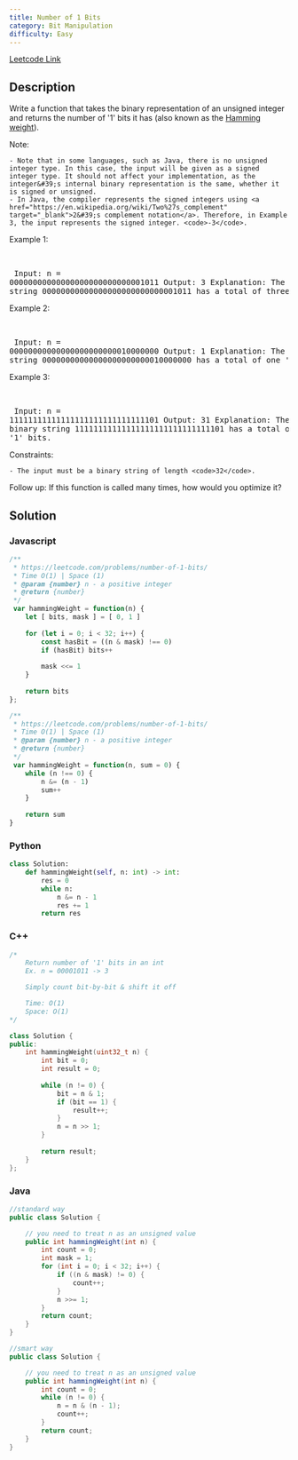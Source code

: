 ```yaml
---
title: Number of 1 Bits
category: Bit Manipulation
difficulty: Easy
---
```


<Callout>

[Leetcode Link](https://leetcode.com/problems/number-of-1-bits)

</Callout>

## Description
Write a function that takes the binary representation of an unsigned integer and returns the number of &#39;1&#39; bits it has (also known as the <a href="http://en.wikipedia.org/wiki/Hamming_weight" target="_blank">Hamming weight</a>).

Note:


	- Note that in some languages, such as Java, there is no unsigned integer type. In this case, the input will be given as a signed integer type. It should not affect your implementation, as the integer&#39;s internal binary representation is the same, whether it is signed or unsigned.
	- In Java, the compiler represents the signed integers using <a href="https://en.wikipedia.org/wiki/Two%27s_complement" target="_blank">2&#39;s complement notation</a>. Therefore, in Example 3, the input represents the signed integer. <code>-3</code>.


 
Example 1:

<br /><pre className="overflow-x-auto">
Input: n = 00000000000000000000000000001011
Output: 3
Explanation: The input binary string 00000000000000000000000000001011 has a total of three &#39;1&#39; bits.
</pre>

Example 2:

<br /><pre className="overflow-x-auto">
Input: n = 00000000000000000000000010000000
Output: 1
Explanation: The input binary string 00000000000000000000000010000000 has a total of one &#39;1&#39; bit.
</pre>

Example 3:

<br /><pre className="overflow-x-auto">
Input: n = 11111111111111111111111111111101
Output: 31
Explanation: The input binary string 11111111111111111111111111111101 has a total of thirty one &#39;1&#39; bits.
</pre>

 
Constraints:


	- The input must be a binary string of length <code>32</code>.


 
Follow up: If this function is called many times, how would you optimize it?

## Solution

### Javascript
```javascript
/**
 * https://leetcode.com/problems/number-of-1-bits/
 * Time O(1) | Space (1)
 * @param {number} n - a positive integer
 * @return {number}
 */
 var hammingWeight = function(n) {
    let [ bits, mask ] = [ 0, 1 ]
    
    for (let i = 0; i < 32; i++) {
        const hasBit = ((n & mask) !== 0)
        if (hasBit) bits++
        
        mask <<= 1
    }
    
    return bits
};

/**
 * https://leetcode.com/problems/number-of-1-bits/
 * Time O(1) | Space (1)
 * @param {number} n - a positive integer
 * @return {number}
 */
 var hammingWeight = function(n, sum = 0) {
    while (n !== 0) {
        n &= (n - 1)
        sum++
    }
    
    return sum
}

```
### Python
```python
class Solution:
    def hammingWeight(self, n: int) -> int:
        res = 0
        while n:
            n &= n - 1
            res += 1
        return res

```
### C++
```cpp
/*
    Return number of '1' bits in an int
    Ex. n = 00001011 -> 3

    Simply count bit-by-bit & shift it off

    Time: O(1)
    Space: O(1)
*/

class Solution {
public:
    int hammingWeight(uint32_t n) {
        int bit = 0;
        int result = 0;
        
        while (n != 0) {
            bit = n & 1;
            if (bit == 1) {
                result++;
            }
            n = n >> 1;
        }
        
        return result;
    }
};

```
### Java
```java
//standard way
public class Solution {

    // you need to treat n as an unsigned value
    public int hammingWeight(int n) {
        int count = 0;
        int mask = 1;
        for (int i = 0; i < 32; i++) {
            if ((n & mask) != 0) {
                count++;
            }
            n >>= 1;
        }
        return count;
    }
}

//smart way
public class Solution {

    // you need to treat n as an unsigned value
    public int hammingWeight(int n) {
        int count = 0;
        while (n != 0) {
            n = n & (n - 1);
            count++;
        }
        return count;
    }
}

```


